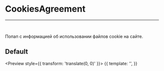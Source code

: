 
<Meta title="CookiesAgreement" />

# CookiesAgreement

---

<br />

Попап с информацией об использовании файлов cookie на сайте.

## Default

<Preview style={{ transform: 'translate(0, 0)' }}>
    <Story name="Default" height="300px">
        {{
            template: '<app-cookies-agreement reveal-timeout="0"></app-cookies-agreement>',
        }}
    </Story>
</Preview>
